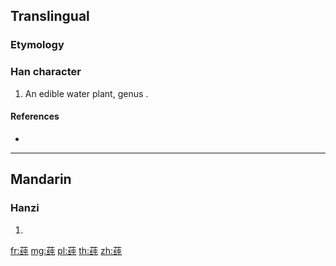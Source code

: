 {{character info/new}}
{{also|蒓}}
==Translingual==

===Etymology===
{{Han simp|蒓|f=糸|t=纟}}

===Han character===
{{Han char|rn=140|rad=艸|as=07|sn=13|four=|canj=TVMU}}

# An edible water plant, genus {{taxlink|Brasenia|genus|noshow=1}}.

====References====
* {{Han ref|kx=1036.401|hdz=53227.040|uh=83BC|ud=33724}}

----

==Mandarin==

===Hanzi===
{{cmn-hanzi|tra=[[蒓]]|pin=[[chún]] ([[chun2]])|wg=ch'un<sup>2</sup>}}

# {{defn|lang=cmn|sort=艸07}}

[[fr:莼]]
[[mg:莼]]
[[pl:莼]]
[[th:莼]]
[[zh:莼]]